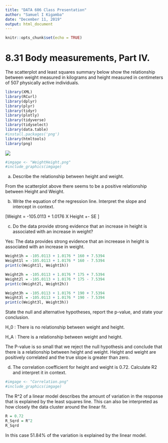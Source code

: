 ---
title: "DATA 606 Class Presentation"
author: "Samuel I Kigamba"
date: "December 11, 2019"
output: html_document
---

```{r setup, include=FALSE}
knitr::opts_chunk$set(echo = TRUE)
```


# 8.31 Body measurements, Part IV. 

The scatterplot and least squares summary below show the relationship between weight measured in kilograms
and height measured in centimeters of 507 physically active individuals.

```{r}

library(XML)
library(RCurl)
library(dplyr)
library(plyr)
library(tidyr)
library(plotly)
library(tidyverse)
library(tidyselect)
library(data.table)
#install.packages('png')
library(htmltools)
library(png)
```


![](C:/Users/wb508205/Desktop/DATA Science CUNY/DATA 606 Probability and Statistics/WeightHeight.png)



```{r}
#imgage <- "WeightHeight.png"
#include_graphics(imgage)
```

(a) Describe the relationship between height and weight.

  From the scatterplot above there seems to be a positive relationship between Height and Weight.

(b) Write the equation of the regression line. Interpret the slope and intercept in context.

\[Weight = -105.0113 + 1.0176 X Height +- SE \]

(c) Do the data provide strong evidence that an increase in height is associated with an increase in weight?

  Yes: The data provides strong evidence that an increease in height is associated with an increase in weight.
  
```{r}

Weight1h = -105.0113 + 1.0176 * 160 + 7.5394
Weight1l = -105.0113 + 1.0176 * 160 - 7.5394
print(c(Weight1l, Weight1h))

Weight2h = -105.0113 + 1.0176 * 175 + 7.5394
Weight2l = -105.0113 + 1.0176 * 175 - 7.5394
print(c(Weight2l, Weight2h))

Weight3h = -105.0113 + 1.0176 * 190 + 7.5394
Weight3l = -105.0113 + 1.0176 * 190 - 7.5394
print(c(Weight3l, Weight3h))

```


























State the null and alternative hypotheses, report the p-value, and state your conclusion.

H_0 : There is no relationship between weight and height.

H_A : There is a relationship between weight and height.

The P-value is so small that we reject the null hypothesis and conclude that there is a relationship between height and weight.
Height and weight are positively correlated and the true slope is greater than zero.


(d) The correlation coefficient for height and weight is 0.72. Calculate R2 and interpret it in context.

```{r}
#imgage <- "Correlation.png"
#include_graphics(imgage)
```

The R^2 of a linear model describes the amount of variation in the response that is explained by the least squares line.
This can also be interpreted as how closely the data cluster around the linear fit.

```{r}

R = 0.72
R_Sqrd = R^2
R_Sqrd

```
 
 In this case 51.84% of the variation is explained by the linear model.

























